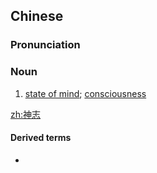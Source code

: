 ==Chinese==
{{zh-forms}}

===Pronunciation===
{{zh-pron
|m=shénzhì
|c=san4 zi3
|mn=qz,xm,zz:sîn-chì
|cat=n
}}

===Noun===
{{zh-noun}}

# [[state of mind]]; [[consciousness]]

[[zh:神志]]

====Derived terms====
* {{zh-l|神志不清}}